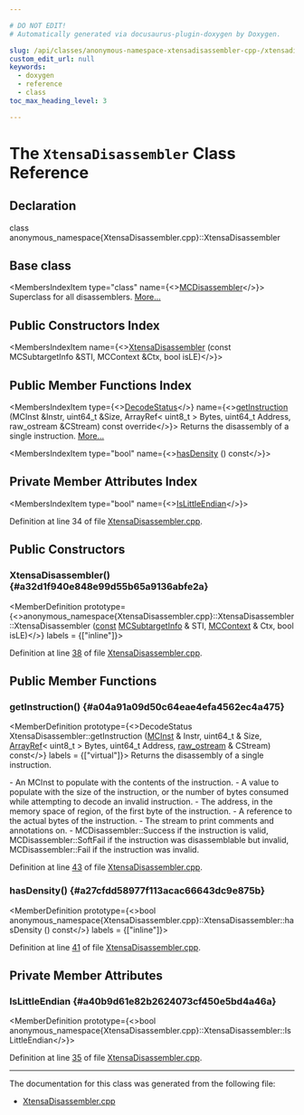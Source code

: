 ```yaml
---

# DO NOT EDIT!
# Automatically generated via docusaurus-plugin-doxygen by Doxygen.

slug: /api/classes/anonymous-namespace-xtensadisassembler-cpp-/xtensadisassembler
custom_edit_url: null
keywords:
  - doxygen
  - reference
  - class
toc_max_heading_level: 3

---
```





# The `XtensaDisassembler` Class Reference

<DoxygenPage pluginConfig={pluginConfig}>



## Declaration

<CodeBlock>class anonymous_namespace{XtensaDisassembler.cpp}::XtensaDisassembler</CodeBlock>

## Base class

<MembersIndex>

<MembersIndexItem
  type="class"
  name={<><a href="/docs/api/classes/llvm/mcdisassembler">MCDisassembler</a></>}>
Superclass for all disassemblers. <a href="/docs/api/classes/llvm/mcdisassembler/#details">More...</a>
</MembersIndexItem>

</MembersIndex>

## Public Constructors Index

<MembersIndex>

<MembersIndexItem
  name={<><a href="#a32d1f940e848e99d55b65a9136abfe2a">XtensaDisassembler</a> (const MCSubtargetInfo &amp;STI, MCContext &amp;Ctx, bool isLE)</>}>
</MembersIndexItem>

</MembersIndex>

## Public Member Functions Index

<MembersIndex>

<MembersIndexItem
  type={<><a href="/docs/api/classes/llvm/mcdisassembler/#a8eb822283e8f3200ca4b2a1ba0174e6a">DecodeStatus</a></>}
  name={<><a href="#a04a91a09d50c64eae4efa4562ec4a475">getInstruction</a> (MCInst &amp;Instr, uint64&#95;t &amp;Size, ArrayRef&lt; uint8&#95;t &gt; Bytes, uint64&#95;t Address, raw&#95;ostream &amp;CStream) const override</>}>
Returns the disassembly of a single instruction. <a href="#a04a91a09d50c64eae4efa4562ec4a475">More...</a>
</MembersIndexItem>

<MembersIndexItem
  type="bool"
  name={<><a href="#a27cfdd58977f113acac66643dc9e875b">hasDensity</a> () const</>}>
</MembersIndexItem>

</MembersIndex>

## Private Member Attributes Index

<MembersIndex>

<MembersIndexItem
  type="bool"
  name={<><a href="#a40b9d61e82b2624073cf450e5bd4a46a">IsLittleEndian</a></>}>
</MembersIndexItem>

</MembersIndex>


Definition at line 34 of file <a href="/docs/api/files/lib/lib/target/lib/target/xtensa/lib/target/xtensa/disassembler/xtensadisassembler-cpp">XtensaDisassembler.cpp</a>.

<SectionDefinition>

## Public Constructors

### XtensaDisassembler() {#a32d1f940e848e99d55b65a9136abfe2a}

<MemberDefinition
  prototype={<>anonymous&#95;namespace&#123;XtensaDisassembler.cpp&#125;::XtensaDisassembler::XtensaDisassembler (<a href="/docs/api/files/lib/lib/target/lib/target/aarch64/aarch64promoteconstant-cpp/#a90f8350fecae261c25be85d38b451bff">const</a> <a href="/docs/api/classes/llvm/mcsubtargetinfo">MCSubtargetInfo</a> &amp; STI, <a href="/docs/api/classes/llvm/mccontext">MCContext</a> &amp; Ctx, bool isLE)</>}
  labels = {["inline"]}>

Definition at line <a href="/docs/api/files/lib/lib/target/lib/target/xtensa/lib/target/xtensa/disassembler/xtensadisassembler-cpp/#l00038">38</a> of file <a href="/docs/api/files/lib/lib/target/lib/target/xtensa/lib/target/xtensa/disassembler/xtensadisassembler-cpp">XtensaDisassembler.cpp</a>.
</MemberDefinition>

</SectionDefinition>

<SectionDefinition>

## Public Member Functions

### getInstruction() {#a04a91a09d50c64eae4efa4562ec4a475}

<MemberDefinition
  prototype={<>DecodeStatus XtensaDisassembler::getInstruction (<a href="/docs/api/classes/llvm/mcinst">MCInst</a> &amp; Instr, uint64&#95;t &amp; Size, <a href="/docs/api/classes/llvm/arrayref">ArrayRef</a>&lt; uint8&#95;t &gt; Bytes, uint64&#95;t Address, <a href="/docs/api/classes/llvm/raw-ostream">raw&#95;ostream</a> &amp; CStream) const</>}
  labels = {["virtual"]}>
Returns the disassembly of a single instruction.

<ParametersList title="Parameters">
<ParametersListItem name="Instr">- An MCInst to populate with the contents of the instruction.</ParametersListItem>
<ParametersListItem name="Size">- A value to populate with the size of the instruction, or the number of bytes consumed while attempting to decode an invalid instruction.</ParametersListItem>
<ParametersListItem name="Address">- The address, in the memory space of region, of the first byte of the instruction.</ParametersListItem>
<ParametersListItem name="Bytes">- A reference to the actual bytes of the instruction.</ParametersListItem>
<ParametersListItem name="CStream">- The stream to print comments and annotations on.</ParametersListItem>
</ParametersList>

<SectionUser title="Returns">
- MCDisassembler::Success if the instruction is valid, MCDisassembler::SoftFail if the instruction was disassemblable but invalid, MCDisassembler::Fail if the instruction was invalid.
</SectionUser>

Definition at line <a href="/docs/api/files/lib/lib/target/lib/target/xtensa/lib/target/xtensa/disassembler/xtensadisassembler-cpp/#l00043">43</a> of file <a href="/docs/api/files/lib/lib/target/lib/target/xtensa/lib/target/xtensa/disassembler/xtensadisassembler-cpp">XtensaDisassembler.cpp</a>.
</MemberDefinition>

### hasDensity() {#a27cfdd58977f113acac66643dc9e875b}

<MemberDefinition
  prototype={<>bool anonymous&#95;namespace&#123;XtensaDisassembler.cpp&#125;::XtensaDisassembler::hasDensity () const</>}
  labels = {["inline"]}>

Definition at line <a href="/docs/api/files/lib/lib/target/lib/target/xtensa/lib/target/xtensa/disassembler/xtensadisassembler-cpp/#l00041">41</a> of file <a href="/docs/api/files/lib/lib/target/lib/target/xtensa/lib/target/xtensa/disassembler/xtensadisassembler-cpp">XtensaDisassembler.cpp</a>.
</MemberDefinition>

</SectionDefinition>

<SectionDefinition>

## Private Member Attributes

### IsLittleEndian {#a40b9d61e82b2624073cf450e5bd4a46a}

<MemberDefinition
  prototype={<>bool anonymous&#95;namespace&#123;XtensaDisassembler.cpp&#125;::XtensaDisassembler::IsLittleEndian</>}>

Definition at line <a href="/docs/api/files/lib/lib/target/lib/target/xtensa/lib/target/xtensa/disassembler/xtensadisassembler-cpp/#l00035">35</a> of file <a href="/docs/api/files/lib/lib/target/lib/target/xtensa/lib/target/xtensa/disassembler/xtensadisassembler-cpp">XtensaDisassembler.cpp</a>.
</MemberDefinition>

</SectionDefinition>

<hr/>

The documentation for this class was generated from the following file:

<ul>
<li><a href="/docs/api/files/lib/lib/target/lib/target/xtensa/lib/target/xtensa/disassembler/xtensadisassembler-cpp">XtensaDisassembler.cpp</a></li>
</ul>

</DoxygenPage>
